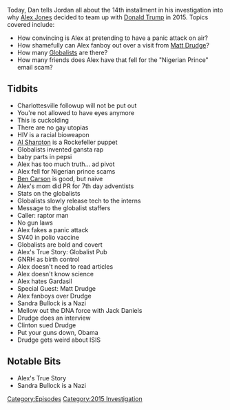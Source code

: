 {{DEFAULTSORT:
    #_EPISODE_0074:October 4-6, 2015
}}{{Episode
    | title             = October 4-6, 2015
    | caption           = Listen to this episode on [https://knowledgefight.libsyn.com/knowledge-fight-oct-4-6-2015 Libsyn] [https://open.spotify.com/episode/6ZVSIdv8lqjWbDlcNit1oL Spotify], Read the [[Transcript/74: October 4-6, 2015|Unofficial Transcript]]
    | episodeNumber     = 74
    | length            = 01:57:31
    | airDate           = August 17, 2017
    | coverageStartDate = October 4, 2015
    | coverageEndDate   = October 6, 2015
    | episodeType       = [[:Category:2015 Investigation|2015 Investigation]]
    | appearance        = [[Matt Drudge]]
    | oocDrop           = We have our finger on the zeitgeist
    | previousEpisode   = [[73: August 12, 2017]]
    | nextEpisode       = [[75: January 7, 2011]]
}}

{{Stub}}

Today, Dan tells Jordan all about the 14th installment in his investigation into why [[Alex Jones]] decided to team up with [[Donald Trump]] in 2015. Topics covered include:

*How convincing is Alex at pretending to have a panic attack on air?
*How shamefully can Alex fanboy out over a visit from [[Matt Drudge]]?
*How many [[Globalists]] are there?
*How many friends does Alex have that fell for the "Nigerian Prince" email scam?

==Tidbits==

*Charlottesville followup will not be put out
*You're not allowed to have eyes anymore
*This is cuckolding
*There are no gay utopias
*HIV is a racial bioweapon
*[[Al Sharpton]] is a Rockefeller puppet
*Globalists invented gansta rap
*baby parts in pepsi
*Alex has too much truth... ad pivot
*Alex fell for Nigerian prince scams
*[[Ben Carson]] is good, but naive
*Alex's mom did PR for 7th day adventists
*Stats on the globalists
*Globalists slowly release tech to the interns
*Message to the globalist staffers
*Caller: raptor man
*No gun laws
*Alex fakes a panic attack
*SV40 in polio vaccine
*Globalists are bold and covert
*Alex's True Story: Globalist Pub
*GNRH as birth control
*Alex doesn't need to read articles
*Alex doesn't know science
*Alex hates Gardasil
*Special Guest: Matt Drudge
*Alex fanboys over Drudge
*Sandra Bullock is a Nazi
*Mellow out the DNA force with Jack Daniels
*Drudge does an interview
*Clinton sued Drudge
*Put your guns down, Obama
*Drudge gets weird about ISIS

==Notable Bits==

*Alex's True Story
*Sandra Bullock is a Nazi

[[Category:Episodes]]
[[Category:2015 Investigation]]
